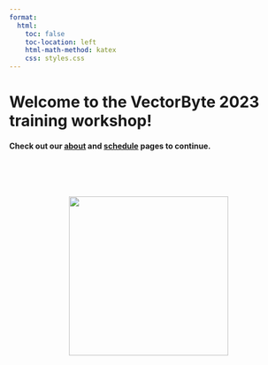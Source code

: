```yaml
---
format:
  html:
    toc: false
    toc-location: left
    html-math-method: katex
    css: styles.css
---
```


# Welcome to the VectorByte 2023 training workshop!

#### Check out our [about](about.html) and [schedule](schedule2023.html) pages to continue.

<br> <br> <br>

<center>![](graphics/VectorByte-logo_lg.png){width="3in"}</center>
